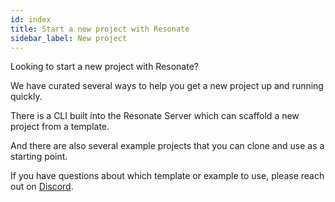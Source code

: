 ```yaml
---
id: index
title: Start a new project with Resonate
sidebar_label: New project
---
```


Looking to start a new project with Resonate?

We have curated several ways to help you get a new project up and running quickly.

There is a CLI built into the Resonate Server which can scaffold a new project from a template.

And there are also several example projects that you can clone and use as a starting point.

If you have questions about which template or example to use, please reach out on [Discord](https://resonatehq.io/discord).


<DocCardList items={useCurrentSidebarCategory().items} />

